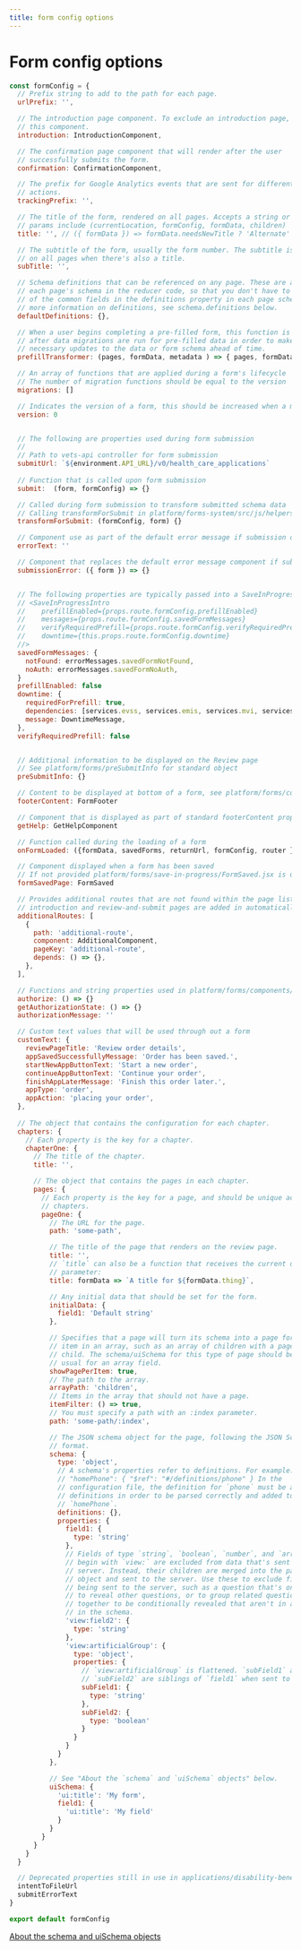 ```yaml
---
title: form config options
---
```


# Form config options

```js
const formConfig = {
  // Prefix string to add to the path for each page.
  urlPrefix: '',

  // The introduction page component. To exclude an introduction page, remove
  // this component.
  introduction: IntroductionComponent,

  // The confirmation page component that will render after the user
  // successfully submits the form.
  confirmation: ConfirmationComponent,

  // The prefix for Google Analytics events that are sent for different form
  // actions.
  trackingPrefix: '',

  // The title of the form, rendered on all pages. Accepts a string or function
  // params include (currentLocation, formConfig, formData, children)
  title: '', // ({ formData }) => formData.needsNewTitle ? 'Alternate' : 'Form',

  // The subtitle of the form, usually the form number. The subtitle is rendered
  // on all pages when there's also a title.
  subTitle: '',

  // Schema definitions that can be referenced on any page. These are added to
  // each page's schema in the reducer code, so that you don't have to put all
  // of the common fields in the definitions property in each page schema. For
  // more information on definitions, see schema.definitions below.
  defaultDefinitions: {},

  // When a user begins completing a pre-filled form, this function is called
  // after data migrations are run for pre-filled data in order to make
  // necessary updates to the data or form schema ahead of time.
  prefillTransformer: (pages, formData, metadata ) => { pages, formData, metadata },

  // An array of functions that are applied during a form's lifecycle
  // The number of migration functions should be equal to the version
  migrations: []

  // Indicates the version of a form, this should be increased when a migration is required
  version: 0


  // The following are properties used during form submission
  //
  // Path to vets-api controller for form submission
  submitUrl: `${environment.API_URL}/v0/health_care_applications`
  
  // Function that is called upon form submission
  submit:  (form, formConfig) => {}

  // Called during form submission to transform submitted schema data
  // Calling transformForSubmit in platform/forms-system/src/js/helpers will remove view fields from the schema data
  transformForSubmit: (formConfig, form) {}

  // Component use as part of the default error message if submission of the form fails
  errorText: ''

  // Component that replaces the default error message component if submission of the form fails
  submissionError: ({ form }) => {}


  // The following properties are typically passed into a SaveInProgressIntro component in the form's introduction container
  // <SaveInProgressIntro
  //    prefillEnabled={props.route.formConfig.prefillEnabled}
  //    messages={props.route.formConfig.savedFormMessages}
  //    verifyRequiredPrefill={props.route.formConfig.verifyRequiredPrefill}
  //    downtime={this.props.route.formConfig.downtime}
  //>
  savedFormMessages: {
    notFound: errorMessages.savedFormNotFound,
    noAuth: errorMessages.savedFormNoAuth,
  }
  prefillEnabled: false
  downtime: {
    requiredForPrefill: true,
    dependencies: [services.evss, services.emis, services.mvi, services.vet360],
    message: DowntimeMessage,
  },
  verifyRequiredPrefill: false


  // Additional information to be displayed on the Review page
  // See platform/forms/preSubmitInfo for standard object
  preSubmitInfo: {}

  // Content to be displayed at bottom of a form, see platform/forms/components/FormFooter for standard object
  footerContent: FormFooter

  // Component that is displayed as part of standard footerContent property
  getHelp: GetHelpComponent

  // Function called during the loading of a form
  onFormLoaded: ({formData, savedForms, returnUrl, formConfig, router }) => {}

  // Component displayed when a form has been saved
  // If not provided platform/forms/save-in-progress/FormSaved.jsx is used instead
  formSavedPage: FormSaved

  // Provides additional routes that are not found within the page lists
  // introduction and review-and-submit pages are added in automatically
  additionalRoutes: [
    {
      path: 'additional-route',
      component: AdditionalComponent,
      pageKey: 'additional-route',
      depends: () => {},
    },
  ],

  // Functions and string properties used in platform/forms/components/AuthorizationComponent.jsx for form 686
  authorize: () => {}
  getAuthorizationState: () => {}
  authorizationMessage: ''

  // Custom text values that will be used through out a form
  customText: {
    reviewPageTitle: 'Review order details',
    appSavedSuccessfullyMessage: 'Order has been saved.',
    startNewAppButtonText: 'Start a new order',
    continueAppButtonText: 'Continue your order',
    finishAppLaterMessage: 'Finish this order later.',
    appType: 'order',
    appAction: 'placing your order',
  },
  
  // The object that contains the configuration for each chapter.
  chapters: {
    // Each property is the key for a chapter.
    chapterOne: {
      // The title of the chapter.
      title: '',

      // The object that contains the pages in each chapter.
      pages: {
        // Each property is the key for a page, and should be unique across
        // chapters.
        pageOne: {
          // The URL for the page.
          path: 'some-path',

          // The title of the page that renders on the review page.
          title: '',
          // `title` can also be a function that receives the current data as a
          // parameter:
          title: formData => `A title for ${formData.thing}`,

          // Any initial data that should be set for the form.
          initialData: {
            field1: 'Default string'
          },

          // Specifies that a page will turn its schema into a page for each
          // item in an array, such as an array of children with a page for each
          // child. The schema/uiSchema for this type of page should be built as
          // usual for an array field.
          showPagePerItem: true,
          // The path to the array.
          arrayPath: 'children',
          // Items in the array that should not have a page.
          itemFilter: () => true,
          // You must specify a path with an :index parameter.
          path: 'some-path/:index',

          // The JSON schema object for the page, following the JSON Schema
          // format.
          schema: {
            type: 'object',
            // A schema's properties refer to definitions. For example:
            // "homePhone": { "$ref": "#/definitions/phone" } In the
            // configuration file, the definition for `phone` must be added into
            // definitions in order to be parsed correctly and added to
            // `homePhone`.
            definitions: {},
            properties: {
              field1: {
                type: 'string'
              },
              // Fields of type `string`, `boolean`, `number`, and `array` that
              // begin with `view:` are excluded from data that's sent to the
              // server. Instead, their children are merged into the parent
              // object and sent to the server. Use these to exclude fields from
              // being sent to the server, such as a question that's only used
              // to reveal other questions, or to group related questions
              // together to be conditionally revealed that aren't in an object
              // in the schema.
              'view:field2': {
                type: 'string'
              },
              'view:artificialGroup': {
                type: 'object',
                properties: {
                  // `view:artificialGroup` is flattened. `subField1` and
                  // `subField2` are siblings of `field1` when sent to the API.
                  subField1: {
                    type: 'string'
                  },
                  subField2: {
                    type: 'boolean'
                  }
                }
              }
            }
          },

          // See "About the `schema` and `uiSchema` objects" below.
          uiSchema: {
            'ui:title': 'My form',
            field1: {
              'ui:title': 'My field'
            }
          }
        }
      }
    }
  }

  // Deprecated properties still in use in applications/disability-benefits/all-claims/config/form.js
  intentToFileUrl
  submitErrorText
}

export default formConfig
```

[About the schema and uiSchema objects](/about-the-schema-and-uischema-objects)
